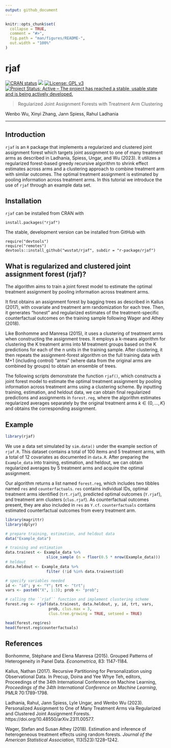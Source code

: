 ```yaml
---
output: github_document
---
```


<!-- README.md is generated from README.Rmd. Please edit that file -->

```r
knitr::opts_chunk$set(
  collapse = TRUE,
  comment = "#>",
  fig.path = "man/figures/README-",
  out.width = "100%"
)
```

# rjaf

<!-- badges: start -->
[![CRAN status](https://www.r-pkg.org/badges/version/rjaf)](https://CRAN.R-project.org/package=rjaf) ![](https://cranlogs.r-pkg.org/badges/grand-total/rjaf)
[![License: GPL v3](https://img.shields.io/badge/License-GPLv3-blue.svg)](https://www.gnu.org/licenses/gpl-3.0)
[![Project Status: Active – The project has reached a stable, usable state and is being actively developed.](https://www.repostatus.org/badges/latest/active.svg)](https://www.repostatus.org/#active)
<!-- badges: end -->

> Regularized Joint Assignment Forests with Treatment Arm Clustering

Wenbo Wu, Xinyi Zhang, Jann Spiess, Rahul Ladhania

---
## Introduction

`rjaf` is an `R` package that implements a regularized and clustered joint assignment forest which targets joint assignment to one of many treatment arms as described in Ladhania, Spiess, Ungar, and Wu (2023). It utilizes a regularized forest-based greedy recursive algorithm to shrink effect estimates across arms and a clustering approach to combine treatment arm with similar outcomes. The optimal treatment assignment is estimated by pooling information across treatment arms. In this tutorial we introduce the use of `rjaf` through an example data set.



## Installation
`rjaf` can be installed from CRAN with
```
install.packages("rjaf")
```

The stable, development version can be installed from GitHub with
```
require("devtools")
require("remotes")
devtools::install_github("wustat/rjaf", subdir = "r-package/rjaf")
```

## What is regularized and clustered joint assignment forest (rjaf)? 
The algorithm aims to train a joint forest model to estimate the optimal treatment assignment by pooling information across treatment arms.

It first obtains an assignment forest by bagging trees as described in Kallus (2017),  with covariate and treatment arm randomization for each tree. Then, it generates "honest" and regularized estimates of the treatment-specific counterfactual outcomes on the training sample following Wager and Athey (2018).

Like Bonhomme and Manresa (2015), it uses a clustering of treatment arms when constructing the assignment trees. It employs a k-means algorithm for clustering the K treatment arms into M treatment groups based on the K predictions for each of the n units in the training sample. After clustering, it then repeats the assignment-forest algorithm on the full training data with M+1 (including control) "arms" (where data from the original arms are combined by groups) to obtain an ensemble of trees.

The following scripts demonstrate the function ``rjaf()``, which constructs a joint forest model to estimate the optimal treatment assignment by pooling information across treatment arms using a clustering scheme. By inputting training, estimation, and heldout data, we can obtain final regularized predictions and assignments in ``forest.reg``, where the algorithm estimates regularized averages separately by the original treatment arms $k \in \{0,\ldots,K\}$ and obtains the corresponding assignment.


## Example

```r
library(rjaf)
```


We use a data set simulated by `sim.data()` under the example section of `rjaf.R`. This dataset contains a total of 100 items and 5 treatment arms, with a total of 12 covariates as documented in `data.R`. After preparing the `Example_data` into training, estimation, and heldout, we can obtain regularized averages by 5 treatment arms and acquire the optimal assignment. 

Our algorithm returns a list named ``forest.reg``, which includes two tibbles named ``res`` and ``counterfactuals``. ``res`` contains individual IDs, optimal treatment arms identified (`trt.rjaf`), predicted optimal outcomes (`Y.rjaf`), and treatment arm clusters (`clus.rjaf`). As counterfactual outcomes present, they are also included in ``res`` as `Y.cf`. ``counterfactuals`` contains estimated counterfactual outcomes from every treatment arm. 

```r
library(magrittr)
library(dplyr)

# prepare training, estimation, and heldout data
data("Example_data")

# training and estimation
data.trainest <- Example_data %>% 
                  slice_sample (n = floor(0.5 * nrow(Example_data)))
# heldout
data.heldout <- Example_data %>% 
                  filter (!id %in% data.trainest$id)

# specify variables needed
id <- "id"; y <- "Y"; trt <- "trt";  
vars <- paste0("X", 1:3); prob <- "prob";

# calling the ``rjaf`` function and implement clustering scheme
forest.reg <- rjaf(data.trainest, data.heldout, y, id, trt, vars, 
                   prob, clus.max = 3, 
                   clus.tree.growing = TRUE, setseed = TRUE)

```

```r
head(forest.reg$res)
head(forest.reg$counterfactuals)
```


## References

Bonhomme, Stéphane and Elena Manresa (2015). Grouped Patterns of Heterogeneity in Panel Data. *Econometrica*, 83: 1147-1184.
\cr

Kallus, Nathan (2017). Recursive Partitioning for Personalization using Observational Data. In Precup, Doina and Yee Whye Teh, editors, Proceedings of the 34th International Conference on Machine Learning, *Proceedings of the 34th International Conference on Machine Learning*, PMLR 70:1789-1798.
\cr

Ladhania, Rahul, Jann Spiess, Lyle Ungar, and Wenbo Wu (2023). Personalized Assignment to One of Many Treatment Arms via Regularized and Clustered Joint Assignment Forests. https://doi.org/10.48550/arXiv.2311.00577.
\cr

Wager, Stefan and Susan Athey (2018). Estimation and inference of heterogeneous treatment effects using random forests. *Journal of the American Statistical Association*, 113(523):1228–1242.
\cr
